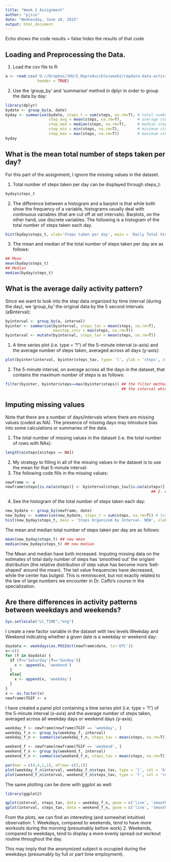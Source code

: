 ```yaml
---
title: "Week 2 Assignment"
author: "pjsio"
date: "Wednesday, June 10, 2015"
output: html_document
---
```


Echo shows the code
results = false hides the results of that code




## Loading and Preprocessing the Data.
1. Load the csv file to R:
```r
a <- read.csv('D://Dropbox/JHU/5_Reproducible/week2/repdata-data-activity/activity.csv',
              header = TRUE) 
```

2. Use the 'group_by' and 'summarise' method in dplyr in order to group the data by day:
```r
library(dplyr)
bydate <- group_by(a, date)
byday <- summarise(bydate, steps_t = sum(steps, na.rm=T), # total number of steps taken by day 
                   step_avg = mean(steps, na.rm=T),       # average steps taken by day
                   step_med = median(steps, na.rm=T),     # median steps taken by day
                   step_min = min(steps, na.rm=T),        # minimum steps taken by day
                   step_max = max(steps, na.rm=T))        # maximum steps taken by day
byday
```






## What is the mean total number of steps taken per day?
For this part of the assignment, I ignore the missing values in the dataset.

1. Total number of steps taken per day can be displayed through steps_t:
```r
byday$steps_t
```

2. The difference between a histogram and a barplot is that while both show the frequency of a variable, histograms usually deal with continuous variables (that are cut off at set intervals). Barplots, on the other hand, use discrete variables. The following is a histogram of the total number of steps taken each day.

```r
hist(byday$steps_t, xlab='Steps taken per day', main = 'Daily Total Step Histogram')
```

3. The mean and median of the total number of steps taken per day are as follows:
```r
## Mean
mean(byday$steps_t)
## Median
median(byday$steps_t)
```





## What is the average daily activity pattern?

Since we want to look into the step data organized by time interval (during the day), we 'group_by' the original data by the 5 second intervals (a$interval):
```r
byinterval <- group_by(a, interval)
byinter <- summarise(byinterval, steps_tav = mean(steps, na.rm=T),
                     maxstep_intv = max(steps, na.rm=T))
byinterval <- mutate(byinterval, steps_tav = mean(steps, na.rm=T))

```

1. A time series plot (i.e. type = "l") of the 5-minute interval (x-axis) and the average number of steps taken, averaged across all days (y-axis):

```r
plot(byinter$interval, byinter$steps_tav, type= 'l', ylab = 'steps', xlab = 'Interval during a Day', main='Steps Organized by Interval')

```

2. The 5-minute interval, on average across all the days in the dataset, that contains the maximum number of steps is as follows:
```r
filter(byinter, byinter$steps==max(byinter$steps)) ## the filter method in dplyr searches for
                                                   ## the interval which matches the maximum step-value
```








## Imputing missing values

Note that there are a number of days/intervals where there are missing values (coded as NA). The presence of missing days may introduce bias into some calculations or summaries of the data.

1. The total number of missing values in the dataset (i.e. the total number of rows with NAs):
```r
length(a$steps[a$steps == NA])

```

2. My strategy to filling in all of the missing values in the dataset is to use the mean for that 5-minute interval:
3. The following code fills in the missing values:

```r
newframe <- a
newframe$steps[is.na(a$steps)] <- byinterval$steps_tav[is.na(a$steps)] ## 1. Find the Missing Values
                                                                ## 2. Assign the interval-averages to those missing values
```

4. See the histogram of the total number of steps taken each day:

```r
new_bydate <- group_by(newframe, date)
new_byday <- summarise(new_bydate, steps_t = sum(steps, na.rm=T)) # total number of steps taken by day
hist(new_byday$steps_t, main = 'Steps Organized by Interval- NEW', xlab='Interval during a Day')
```


The mean and median total number of steps taken per day are as follows:
```r
mean(new_byday$steps_t) ## new mean
median(new_byday$steps_t) ## new median
```
The Mean and median have both increased. Imputing missing data on the estimates of total daily number of steps has 'smoothed out' the origianl distribution (the relative distribution of step value has become more 'bell-shaped' around the mean). The tail value frequencies have decreased, while the center has bulged.
This is reminiscent, but not exactly related to the law of large numbers we encounter in Dr. Caffo's course in the specialization.






## Are there differences in activity patterns between weekdays and weekends?

```r
Sys.setlocale("LC_TIME","eng")
```



I create a new factor variable in the dataset with two levels Weekday and Weekend indicating whether a given date is a weekday or weekend day:
```r

daydata <- weekdays(as.POSIXct(newframe$date, tz='UTC'))
x<-c()
for (f in daydata) {
  if (f=='Saturday'|f=='Sunday'){
    x <- append(x, 'weekend')
  }
  else{
    x <- append(x, 'weekday')
  }
}
x <- as.factor(x)
newframe$TGIF <- x


```
I have created a panel plot containing a time series plot (i.e. type = "l") of the 5-minute interval (x-axis) and the average number of steps taken, averaged across all weekday days or weekend days (y-axis).

```r
weekday_f <- newframe[newframe$TGIF == 'weekday', ]
weekday_f_n <- group_by(weekday_f, interval)
weekday_f_n <- summarise(weekday_f_n, steps_tav = mean(steps, na.rm=T))

weekend_f <- newframe[newframe$TGIF == 'weekend', ]
weekend_f_n <- group_by(weekend_f, interval)
weekend_f_n <- summarise(weekend_f_n, steps_tav = mean(steps, na.rm=T))

par(mar = c(4,4,1,1), mfrow= c(2,1)) 
plot(weekday_f_n$interval, weekday_f_n$steps_tav, type = 'l', col = 'blue', ylim=c(0,250), xlab='Weekdays', ylab='steps')
plot(weekend_f_n$interval, weekend_f_n$steps_tav, type = 'l', col = 'red', ylim=c(0,250), xlab ='Weekends', ylab='steps')

```



The same plotting can be done with ggplot as well:
```r
library(ggplot2)

qplot(interval, steps_tav, data = weekday_f_n, geom = c('line', 'smooth'), xlab = 'Weekday', ylim=c(0,250))
qplot(interval, steps_tav, data = weekend_f_n, geom = c('line', 'smooth'), xlab='Weekend', ylim = (c(0,250)))
```


From the plots, we can find an interesting (and somewhat intuitive) observation:
1. Weekdays, compared to weekends, tend to have more workouts during the morning (presumably before work)
2. Weekends, compared to weekdays, tend to display a more evenly spread out workout routine throughout the day.

This may imply that the anonymized subject is occupied during the weekdays (presumably by full or part time employment).
